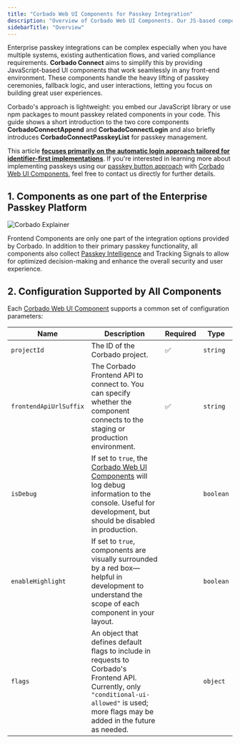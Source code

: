 ```yaml
---
title: "Corbado Web UI Components for Passkey Integration"
description: "Overview of Corbado Web UI Components. Our JS-based components simplify passkey ceremonies, fallback logic, and user interactions for any front-end."
sidebarTitle: "Overview"
---
```



<Demo />

Enterprise passkey integrations can be complex especially when you have multiple systems, existing authentication flows, and varied compliance requirements. **Corbado Connect** aims to simplify this by providing JavaScript-based UI components that work seamlessly in any front-end environment. These components handle the heavy lifting of passkey ceremonies, fallback logic, and user interactions, letting you focus on building great user experiences.

Corbado's approach is lightweight: you embed our JavaScript library or use npm packages to mount passkey related components in your code. This guide shows a short introduction to the two core components **CorbadoConnectAppend** and **CorbadoConnectLogin** and also briefly introduces **CorbadoConnectPasskeyList** for passkey management.

This article [**focuses primarily on the automatic login approach tailored for identifier-first implementations**](https://www.corbado.com/blog/passkey-login-best-practices#61-automatic-passkey-login-approach-with-corbado). If you're interested in learning more about implementing passkeys using our [passkey button approach](https://www.corbado.com/blog/passkey-login-best-practices#62-separate-passkey-button-approach-with-corbado) with [Corbado Web UI Components](/corbado-connect/web-ui-components/overview), feel free to contact us directly for further details.

## 1. Components as one part of the Enterprise Passkey Platform

![Corbado Explainer](/images/corbado-connect/corbado-connect-architecture.png)

Frontend Components are only one part of the integration options provided by Corbado. In addition to their primary passkey functionality, all components also collect [Passkey Intelligence](/corbado-connect/features/passkey-intelligence) and Tracking Signals to allow for optimized decision-making and enhance the overall security and user experience.

## 2. Configuration Supported by All Components

Each [Corbado Web UI Component](/corbado-connect/web-ui-components/overview) supports a common set of configuration parameters:

| **Name**               | **Description**                                                                                                                                                                             | **Required** | **Type**  |
| ---------------------- | ------------------------------------------------------------------------------------------------------------------------------------------------------------------------------------------- | ------------ | --------- |
| `projectId`            | The ID of the Corbado project.                                                                                                                                                              | ✅            | `string`  |
| `frontendApiUrlSuffix` | The Corbado Frontend API to connect to. You can specify whether the component connects to the staging or production environment.                                                            | ✅            | `string`  |
| `isDebug`              | If set to `true`, the [Corbado Web UI Components](/corbado-connect/web-ui-components/overview) will log debug information to the console. Useful for development, but should be disabled in production.                            |              | `boolean` |
| `enableHighlight`      | If set to `true`, components are visually surrounded by a red box—helpful in development to understand the scope of each component in your layout.                                          |              | `boolean` |
| `flags`                | An object that defines default flags to include in requests to Corbado's Frontend API. Currently, only `"conditional-ui-allowed"` is used; more flags may be added in the future as needed. |              | `object`  |